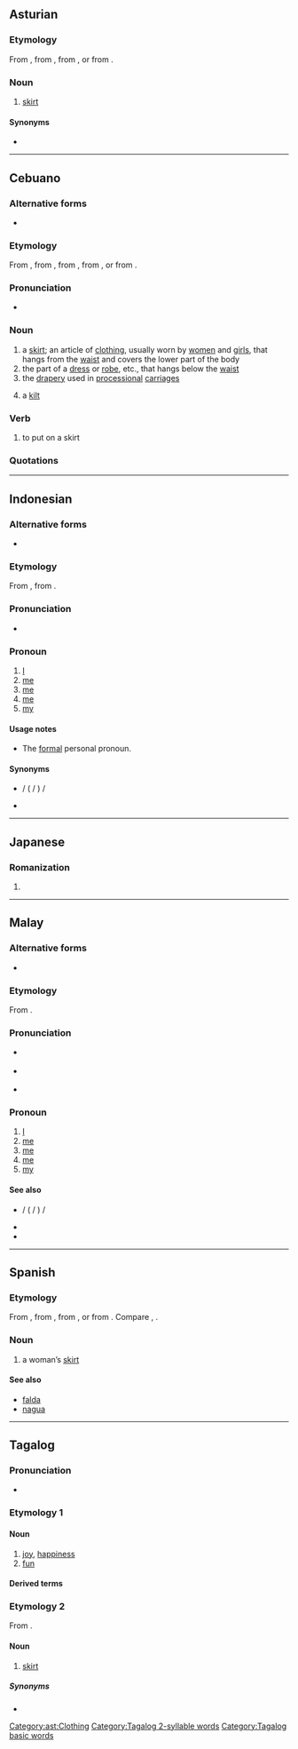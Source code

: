 {{also|sāya}}
==Asturian==

===Etymology===
From {{inh|ast|VL.|*sagia}}, from {{inh|ast|la|sagum}}, from {{der|ast|cel-gau|*sagos}}, or from {{der|ast|grc|σάγος}}.

===Noun===
{{ast-noun|f|sayes}}

# [[skirt]]

====Synonyms====
* {{l|ast|falda}}

[[Category:ast:Clothing]]

----

==Cebuano==

===Alternative forms===
* {{l|ceb|sayal}}

===Etymology===
From {{der|ceb|es|saya}}, from {{der|ceb|VL.|*sagia}}, from {{der|ceb|la|sagum}}, from {{der|ceb|cel-gau|*sagos}}, or from {{der|ceb|grc|σάγος}}.

===Pronunciation===
* {{hyph|sa|ya|lang=ceb}}

===Noun===
{{head|ceb|noun}}

# a [[skirt]]; an article of [[clothing]], usually worn by [[woman|women]] and [[girl]]s, that hangs from the [[waist]] and covers the lower part of the body
# the part of a [[dress]] or [[robe]], etc., that hangs below the [[waist]]
# the [[drapery]] used in [[processional]] [[carriage]]s
# {{lb|ceb|often|humorous}} a [[kilt]]

===Verb===
{{head|ceb|verb}}

# to put on a skirt

===Quotations===
{{seeCites|lang=ceb}}

{{C|ceb|Clothing|Skirts}}

----

==Indonesian==

===Alternative forms===
* {{l|id|sahaya}}

===Etymology===
From {{etyl|ms|id}} {{m|ms|saya}}, from {{etyl|sa|id}} {{m|sa|सहाय​}}.

===Pronunciation===
* {{IPA|/saja/|lang=id}}

===Pronoun===
{{head|id|pronoun}}

# [[I]] {{gloss|personal pronoun}}
# [[me]] {{gloss|direct object of a verb}}
# [[me]] {{gloss|object of a preposition}}
# [[me]] {{gloss|indirect object of a verb}}
# [[my]] {{gloss|belonging to me}}

====Usage notes====
* The [[formal]] personal pronoun.

====Synonyms====
* {{l|id|aku}} / {{l|id|ku}} ({{l|id|ku-}} / {{l|id|-ku}}) / {{l|id|daku}}
* {{l|id|hamba}}

----

==Japanese==

===Romanization===
{{ja-romaji}}

# {{ja-romanization of|さや}}

----

==Malay==

===Alternative forms===
* {{alter|ms|sahaya|ساي|سهاي}}

===Etymology===
From {{der|ms|sa|सहाय|t=follower}}.

===Pronunciation===
* {{a|Johor-Selangor}} {{IPA|/sajə/|lang=ms}}
* {{a|Riau-Lingga}} {{IPA|/saja/|lang=ms}}
* {{rhymes|ajə|jə|ə|lang=ms}}

===Pronoun===
{{head|ms|pronoun}}

# [[I]] {{gloss|personal pronoun}}
# [[me]] {{gloss|direct object of a verb}}
# [[me]] {{gloss|object of a preposition}}
# [[me]] {{gloss|indirect object of a verb}}
# [[my]] {{gloss|belonging to me}}
#: {{ux|ms|Nama '''saya''' ...|t=My name is ...|inline=0}}

====See also====
* {{l|ms|aku}} / {{l|ms|ku}} ({{l|ms|ku-}} / {{l|ms|-ku}}) / {{l|ms|daku}}
* {{l|ms|hamba}}
* {{l|ms|beta}}

----

==Spanish==

===Etymology===
From {{inh|es|VL.|*sagia}}, from {{inh|es|la|sagum}}, from {{der|es|cel-gau|*sagos}}, or from {{der|es|grc|σάγος}}. Compare {{cog|pt|saia}}, {{cog|fr|saie}}.

===Noun===
{{es-noun|f}}

# {{lb|es|archaic}} a woman’s [[skirt]]

====See also====
* [[falda]]
* [[nagua]]

----

==Tagalog==
{{attention|tl|some definitions added by non-native speaker; please check}}

===Pronunciation===
* {{IPA|/ˈsa.ja/|lang=tl}}

===Etymology 1===

====Noun====
{{tl-noun}}

# [[joy]], [[happiness]]
# [[fun]]
{{topics|tl|Emotions}}
==== Derived terms ====
{{der3|lang=tl|sumaya|pasayahin|magpasaya}}
===Etymology 2===
From {{etyl|es|tl}} {{m|es|saya||skirt}}.

====Noun====
{{tl-noun}}

# [[skirt]]

=====Synonyms=====
* {{l|tl|palda}}

{{topics|tl|Clothing|Skirts}}

[[Category:Tagalog 2-syllable words]]
[[Category:Tagalog basic words]]
